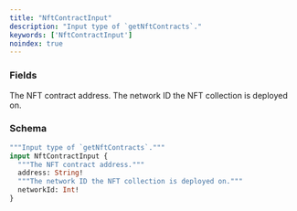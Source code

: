 ```yaml
---
title: "NftContractInput"
description: "Input type of `getNftContracts`."
keywords: ['NftContractInput']
noindex: true
---
```


### Fields

<ResponseField name="address" type="String!" required>
  The NFT contract address.
</ResponseField>

<ResponseField name="networkId" type="Int!" required>
  The network ID the NFT collection is deployed on.
</ResponseField>

### Schema


```graphql 
"""Input type of `getNftContracts`."""
input NftContractInput {
  """The NFT contract address."""
  address: String!
  """The network ID the NFT collection is deployed on."""
  networkId: Int!
}
```
